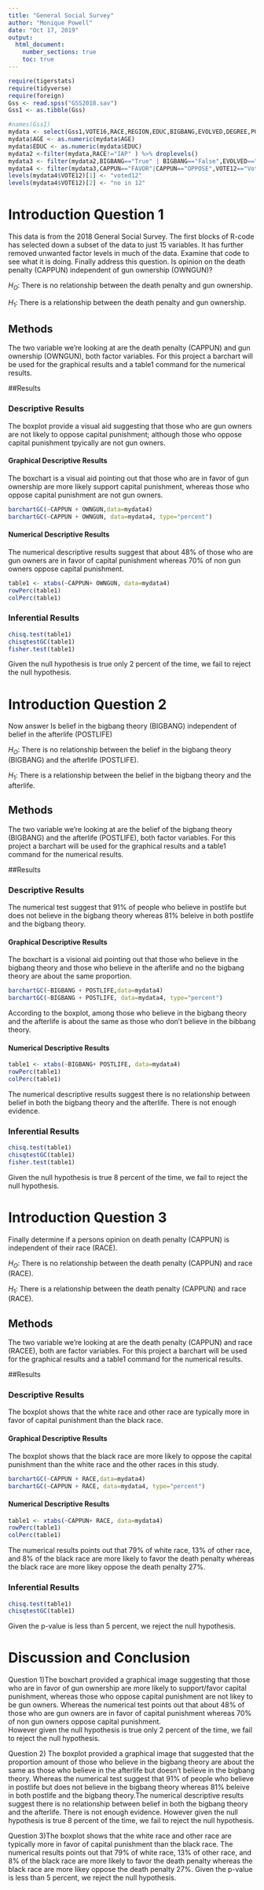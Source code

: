 ```yaml
---
title: "General Social Survey"
author: "Monique Powell"
date: "Oct 17, 2019"
output: 
  html_document:
    number_sections: true
    toc: true
---
```



```r
require(tigerstats)
require(tidyverse)
require(foreign)
Gss <- read.spss("GSS2018.sav")
Gss1 <- as.tibble(Gss)
```

```r
#names(Gss1)
mydata <- select(Gss1,VOTE16,RACE,REGION,EDUC,BIGBANG,EVOLVED,DEGREE,POSTLIFE,AGE,OWNGUN,CAPPUN,COURTS,POLVIEWS,VOTE12,GOD)
mydata$AGE <- as.numeric(mydata$AGE)
mydata$EDUC <- as.numeric(mydata$EDUC)
mydata2 <-filter(mydata,RACE!="IAP" ) %>% droplevels()
mydata3 <- filter(mydata2,BIGBANG=="True" | BIGBANG=="False",EVOLVED=="True"|EVOLVED=="False",POSTLIFE=="YES"|POSTLIFE=="NO",OWNGUN=="YES"|OWNGUN=="NO",COURTS=="TOO HARSH"|COURTS=="NOT HARSH ENOUGH"|COURTS=="ABOUT RIGHT") %>% droplevels()
mydata4 <- filter(mydata3,CAPPUN=="FAVOR"|CAPPUN=="OPPOSE",VOTE12=="Voted"|VOTE12=="Did not vote",VOTE16=="Voted"|VOTE16=="Did not vote") %>% droplevels()
levels(mydata4$VOTE12)[1] <- "voted12"
levels(mydata4$VOTE12)[2] <- "no in 12"

```



# Introduction Question 1

<!--In this section you explain what you are trying to show.  Where did the data come from?  What is the research or other question you are trying to answer?!-->

This data is from the 2018 General Social Survey. The first blocks of R-code has selected down a subset of the data to just 15 variables. It has further removed unwanted factor levels in much of the data. Examine that code to see what it is doing. Finally address this question.  Is opinion on the death penalty (CAPPUN) independent of gun ownership (OWNGUN)?

$H_O$: There is no relationship between the death penalty and gun ownership.

$H_1$: There is a relationship between the death penalty and gun ownership.

## Methods

<!--Decide on your methods:  use "variable analysis" or other appropriate descriptors.  Make sure to choose at least one graphical method and at least one numerical method.!-->

The two variable we're looking at are the death penalty (CAPPUN) and gun ownership (OWNGUN), both factor variables. For this project a barchart will be used for the graphical results and a table1 command for the numerical results.

##Results

<!--Divide this section into two sub-sections:  One for your descriptive  results and one for your inferential results.!-->

### Descriptive Results

The boxplot provide a visual aid suggesting that those who are gun owners are not likely to oppose capital punishment; although those who oppose capital punishment tpyically are not gun owners.

#### Graphical Descriptive Results

The boxchart is a visual aid pointing out that those who are in favor of gun ownership are more likely support capital punishment, whereas those who oppose capital punishment are not gun owners. 


<!--Graphical results here.  Make sure to show your code.  Provide appropriate labels for axes, giving units if possible, and provide a good title for the graph, too.  Use the graphical results to describe the patterns if any that exist in the data as focused toward the research question!-->
```r
barchartGC(~CAPPUN + OWNGUN,data=mydata4)
barchartGC(~CAPPUN + OWNGUN, data=mydata4, type="percent")
```

#### Numerical Descriptive Results

The numerical descriptive results suggest that about 48% of those who are gun owners are in favor of capital punishment whereas 70% of non gun owners oppose capital punishment.


<!--Numerical results go here. Use the numerical results to describe the patterns if any that exist in the data as focused toward the research question!-->

```r
table1 <- xtabs(~CAPPUN+ OWNGUN, data=mydata4)
rowPerc(table1)
colPerc(table1)
```

### Inferential Results

```r
chisq.test(table1)
chisqtestGC(table1)
fisher.test(table1)
```

<!--State hypothesis clearly.  Make sure your discussion of the inferential test covers all the aspects that the test output produces, such as test statistic, p-value etc.  Make a decision about the null hypothesis, explain the assumptions on which the selected test/procedure was based, and why the chosen procedure satisfys the assumptions and is appropriate to answer the research question!-->

Given the null hypothesis is true only 2 percent of the time, we fail to reject the null hypothesis.


# Introduction Question 2

<!--In this section you explain what you are trying to show.  Where did the data come from?  What is the research or other question you are trying to answer?!-->

Now answer Is belief in the bigbang theory (BIGBANG) independent of belief in the afterlife (POSTLIFE)


$H_O$: There is no relationship between the belief in the bigbang theory (BIGBANG) and the afterlife (POSTLIFE).

$H_1$: There is a relationship between the belief in the bigbang theory and the afterlife.

## Methods

<!--Decide on your methods:  use "variable analysis" or other appropriate descriptors.  Make sure to choose at least one graphical method and at least one numerical method.!-->


The two variable we're looking at are the belief of the bigbang theory (BIGBANG) and the afterlife (POSTLIFE), both factor variables. For this project a barchart will be used for the graphical results and a table1 command for the numerical results.


##Results

<!--Divide this section into two sub-sections:  One for your descriptive  results and one for your inferential results.!-->

### Descriptive Results

The numerical test suggest that 91% of people who believe in postlife but does not believe in the bigbang theory whereas 81% beleive in both postlife and the bigbang theory. 


#### Graphical Descriptive Results

The boxchart is a visional aid pointing out that those who believe in the bigbang theory and those who believe in the afterlife and no the bigbang theory are about the same proportion.


```r
barchartGC(~BIGBANG + POSTLIFE,data=mydata4)
barchartGC(~BIGBANG + POSTLIFE, data=mydata4, type="percent")
```

<!--Graphical results here.  Make sure to show your code.  Provide appropriate labels for axes, giving units if possible, and provide a good title for the graph, too.  Use the graphical results to describe the patterns if any that exist in the data as focused toward the research question!-->


According to the boxplot, among those who believe in the bigbang theory and the afterlife is about the same as those who don't believe in  the bibbang theory.


#### Numerical Descriptive Results


```r
table1 <- xtabs(~BIGBANG+ POSTLIFE, data=mydata4)
rowPerc(table1)
colPerc(table1)
```


The numerical descriptive results suggest there is no relationship between belief in both the bigbang theory and the afterlife. There is not enough evidence.


<!--Numerical results go here. Use the numerical results to describe the patterns if any that exist in the data as focused toward the research question!-->

### Inferential Results

```r
chisq.test(table1)
chisqtestGC(table1)
fisher.test(table1)
```


<!--State hypothesis clearly.  Make sure your discussion of the inferential test covers all the aspects that the test output produces, such as test statistic, p-value etc.  Make a decision about the null hypothesis, explain the assumptions on which the selected test/procedure was based, and why the chosen procedure satisfys the assumptions and is appropriate to answer the research question!-->

Given the null hypothesis is true 8 percent of the time, we fail to reject the null hypothesis.


# Introduction Question 3

<!--In this section you explain what you are trying to show.  Where did the data come from?  What is the research or other question you are trying to answer?!-->


Finally determine if a persons opinion on death penalty (CAPPUN) is independent of their race (RACE).


$H_O$: There is no relationship between the death penalty (CAPPUN) and race (RACE).

$H_1$: There is a relationship between the death penalty (CAPPUN) and race (RACE).


## Methods

<!--Decide on your methods:  use "variable analysis" or other appropriate descriptors.  Make sure to choose at least one graphical method and at least one numerical method.!-->


The two variable we're looking at are the death penalty (CAPPUN) and race (RACEE), both are factor variables. For this project a barchart will be used for the graphical results and a table1 command for the numerical results.


##Results

<!--Divide this section into two sub-sections:  One for your descriptive  results and one for your inferential results.!-->

### Descriptive Results

The boxplot shows that the white race and other race are typically more in favor of capital punishment than the black race.


#### Graphical Descriptive Results

The boxplot shows that the black race are more likely to oppose the capital punishment than the white race and the other races in this study.

```r
barchartGC(~CAPPUN + RACE,data=mydata4)
barchartGC(~CAPPUN + RACE, data=mydata4, type="percent")
```

<!--Graphical results here.  Make sure to show your code.  Provide appropriate labels for axes, giving units if possible, and provide a good title for the graph, too.  Use the graphical results to describe the patterns if any that exist in the data as focused toward the research question!-->

#### Numerical Descriptive Results


```r
table1 <- xtabs(~CAPPUN+ RACE, data=mydata4)
rowPerc(table1)
colPerc(table1)
```

<!--Numerical results go here. Use the numerical results to describe the patterns if any that exist in the data as focused toward the research question!-->


The numerical results points out that 79% of white race, 13% of other race, and 8% of the black race are more likely to favor the death penalty whereas the black race are more likey oppose the death penalty 27%.


### Inferential Results

```r
chisq.test(table1)
chisqtestGC(table1)
```

Given the p-value is less than 5 percent, we reject the null hypothesis.


<!--State hypothesis clearly.  Make sure your discussion of the inferential test covers all the aspects that the test output produces, such as test statistic, p-value etc.  Make a decision about the null hypothesis, explain the assumptions on which the selected test/procedure was based, and why the chosen procedure satisfys the assumptions and is appropriate to answer the research question!-->


# Discussion and Conclusion

<!--Discussion and conclusion here.  If you found a relationship be sure to consider whether the relationship occurs because one of the variavbles causes the other, or whether they perhasps are related for some other reason.  Watch the chapter 6 videos from the GeorgeTown videos collection.!-->

Question 1)The boxchart provided a graphical image suggesting that those who are in favor of gun ownership are more likely to support/favor capital punishment, whereas those who oppose capital punishment are not likey to be gun owners. Whereas the numerical test points out that about 48% of those who are gun owners are in favor of capital punishment whereas 70% of non gun owners oppose capital punishment.  
However given the null hypothesis is true only 2 percent of the time, we fail to reject the null hypothesis.

Question 2) The boxplot provided a graphical image that suggested that the proportion amount of those who believe in the bigbang theory are about the same as those who believe in the afterlife but doesn't believe in the bigbang theory. Whereas the numerical test suggest that 91% of people who believe in postlife but does not believe in the bigbang theory whereas 81% beleive in both postlife and the bigbang theory.The numerical descriptive results suggest there is no relationship between belief in both the bigbang theory and the afterlife. There is not enough evidence. 
However given the null hypothesis is true 8 percent of the time, we fail to reject the null hypothesis.

Question 3)The boxplot shows that the white race and other race are typically more in favor of capital punishment than the black race.
The numerical results points out that 79% of white race, 13% of other race, and 8% of the black race are more likely to favor the death penalty whereas the black race are more likey oppose the death penalty 27%.  Given the p-value is less than 5 percent, we reject the null hypothesis.
